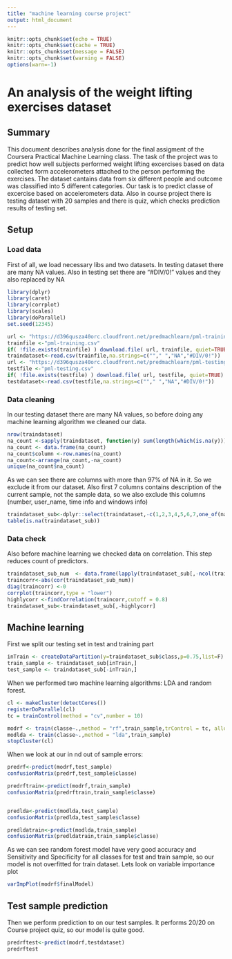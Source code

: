 ```yaml
---
title: "machine learning course project"
output: html_document
---
```


```r
knitr::opts_chunk$set(echo = TRUE)
knitr::opts_chunk$set(cache = TRUE)
knitr::opts_chunk$set(message = FALSE)
knitr::opts_chunk$set(warning = FALSE)
options(warn=-1)
```

# An analysis of the weight lifting exercises dataset

## Summary
This document describes analysis done for the final assigment of the Coursera Practical Machine Learning class. 
The task of the project was to predict how well subjects performed weight lifting excercises based on data collected form accelerometers attached to the person performing the exercises. The dataset cantains data from six different people and outcome was classified into 5 different categories. Our task is to predict classe of excercise based on accelerometers data. Also in course project there is testing dataset with 20 samples and there is quiz, which checks prediction results of testing set. 

## Setup
### Load data
First of all, we load necessary libs and two datasets. In testing dataset there are many NA values. Also in testing set there are "#DIV/0!" values and they also replaced by NA
```r
library(dplyr)
library(caret)
library(corrplot)
library(scales)
library(doParallel)
set.seed(12345)

url <- "https://d396qusza40orc.cloudfront.net/predmachlearn/pml-training.csv" ;  
trainfile <-"pml-training.csv"
if( !file.exists(trainfile) ) download.file( url, trainfile, quiet=TRUE)
traindataset<-read.csv(trainfile,na.strings=c(""," ","NA","#DIV/0!"))
url <- "https://d396qusza40orc.cloudfront.net/predmachlearn/pml-testing.csv" ;  
testfile <-"pml-testing.csv"
if( !file.exists(testfile) ) download.file( url, testfile, quiet=TRUE)
testdataset<-read.csv(testfile,na.strings=c(""," ","NA","#DIV/0!"))
```

### Data cleaning

In our testing dataset there are many NA values, so before  doing any machine learning algorithm we cleaned our data.

```r

nrow(traindataset)
na_count <-sapply(traindataset, function(y) sum(length(which(is.na(y)))))
na_count <- data.frame(na_count)
na_count$column <-row.names(na_count)
na_count<-arrange(na_count,-na_count) 
unique(na_count$na_count)
```
As we can see there are columns with more than 97% of NA in it. So we exclude it from our dataset. Also first 7 columns contains description of the current sample, not the sample data, so we also exclude this columns (number, user_name, time info and windows info)

```r
traindataset_sub<-dplyr::select(traindataset,-c(1,2,3,4,5,6,7,one_of(na_count[na_count$na_count>0,2])))
table(is.na(traindataset_sub))
```

### Data check

Also before machine learning we checked data on correlation. This step reduces count of predictors.

```r
traindataset_sub_num  <- data.frame(lapply(traindataset_sub[,-ncol(traindataset_sub)], function (x) as.numeric(x)))
traincorr<-abs(cor(traindataset_sub_num)) 
diag(traincorr) <-0
corrplot(traincorr,type = "lower") 
highlycorr <-findCorrelation(traincorr,cutoff = 0.8)
traindataset_sub<-traindataset_sub[,-highlycorr] 
```

## Machine learning

First we split our testing set in test and training part
```r
inTrain <- createDataPartition(y=traindataset_sub$class,p=0.75,list=F)
train_sample <- traindataset_sub[inTrain,]
test_sample <- traindataset_sub[-inTrain,]
```

When we performed two machine learning algorithms: LDA and random forest.
```r

cl <- makeCluster(detectCores())
registerDoParallel(cl)
tc = trainControl(method = "cv",number = 10)

modrf <- train(classe~.,method = "rf",train_sample,trControl = tc, allowParallel = TRUE )
modlda <- train(classe~.,method = "lda",train_sample)
stopCluster(cl)
```
When we look at our in nd out of sample errors:
```r
predrf<-predict(modrf,test_sample)
confusionMatrix(predrf,test_sample$classe)

predrftrain<-predict(modrf,train_sample)
confusionMatrix(predrftrain,train_sample$classe)


predlda<-predict(modlda,test_sample)
confusionMatrix(predlda,test_sample$classe)

predldatrain<-predict(modlda,train_sample)
confusionMatrix(predldatrain,train_sample$classe)

```

As we can see random forest model have very good accuracy and Sensitivity and Specificity for all classes for test and train sample, so our model is not overfitted for train dataset. Lets look on variable importance plot 

```r
varImpPlot(modrf$finalModel)
```

## Test sample prediction

Then we perform prediction to on our test samples. It performs 20/20 on Course project quiz, so our model is quite good.
```r

predrftest<-predict(modrf,testdataset)
predrftest
```
